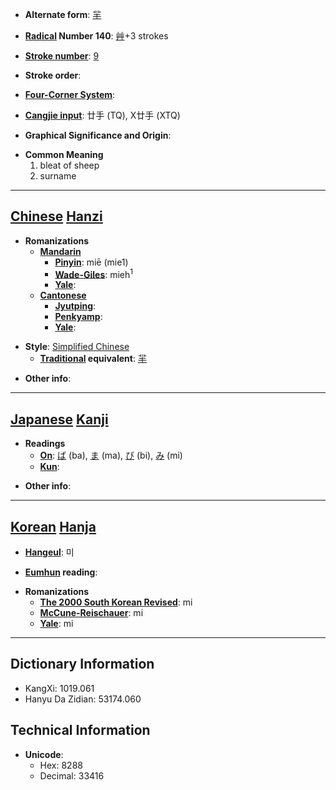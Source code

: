 * '''Alternate form''': [[羋]]

* '''[[Wiktionary:Chinese radical index| Radical]] Number 140''': [[Wiktionary:Chinese radical index 艸|艸]]+3 strokes

* '''[[Wiktionary:Chinese total strokes index|Stroke number]]''': [[Wiktionary:Chinese total strokes index 9|9]]

* '''Stroke order''': 

* '''[[Wiktionary:Chinese four corner index|Four-Corner System]]''': 

* '''[[Wiktionary:Chinese Cangjie index|Cangjie input]]''': 廿手 (TQ), X廿手 (XTQ)

* '''Graphical Significance and Origin''': 

* '''Common Meaning'''
*#bleat of sheep
*# surname


----

== [[Chinese]] [[Hanzi]] ==

* '''Romanizations'''
** '''[[Mandarin]]'''
*** '''[[Pinyin]]''': miē (mie1)
*** '''[[Wade-Giles]]''': mieh<sup>1</sup>
*** '''[[Yale]]''': 
** '''[[Cantonese]]'''
*** '''[[Jyutping]]''':
*** '''[[Penkyamp]]''': 
*** '''[[Yale]]''': 

* '''Style''': [[Simplified Chinese]] 
** '''[[Traditional Chinese|Traditional]] equivalent''': [[羋]]

* '''Other info''': 

----

== [[Japanese]] [[Kanji]] ==

* '''Readings'''
** '''[[On]]''': [[ば]] (ba), [[ま]] (ma), [[び]] (bi), [[み]] (mi)
** '''[[Kun]]''': 

* '''Other info''':  

----

== [[Korean]] [[Hanja]] ==

* '''[[Hangeul]]''': 미

* '''[[Eumhun]] reading''': 

* '''Romanizations'''
** '''[[The 2000 South Korean Revised Romanization|The 2000 South Korean Revised]]''': mi
** '''[[McCune-Reischauer]]''': mi
** '''[[Yale]]''': mi

----

== Dictionary Information ==

* KangXi: 1019.061
* Hanyu Da Zidian: 53174.060

== Technical Information ==

* '''Unicode''':
** Hex: 8288
** Decimal: 33416